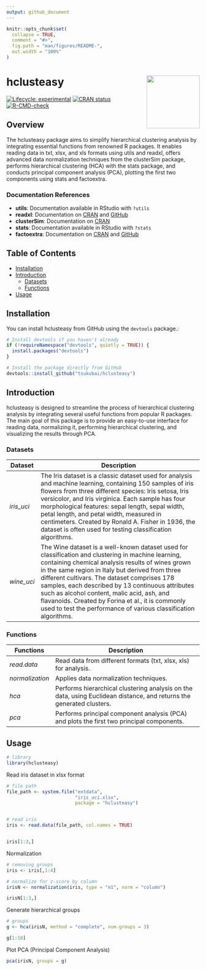 ```yaml
---
output: github_document
---
```


<!-- README.md is generated from README.Rmd. Please edit that file -->

```r
knitr::opts_chunk$set(
  collapse = TRUE,
  comment = "#>",
  fig.path = "man/figures/README-",
  out.width = "100%"
)
```

# hclusteasy <a href="https://github.com/tsukubai/hclusteasy"><img src="man/figures/logo.png" align="right" height="138" /></a>

<!-- badges: start -->
[![Lifecycle: experimental](https://img.shields.io/badge/lifecycle-experimental-orange.svg)](https://lifecycle.r-lib.org/articles/stages.html#experimental)
[![CRAN status](https://www.r-pkg.org/badges/version/hclusteasy)](https://CRAN.R-project.org/package=hclusteasy)
[![R-CMD-check](https://github.com/tsukubai/hclusteasy/actions/workflows/R-CMD-check.yaml/badge.svg)](https://github.com/tsukubai/hclusteasy/actions/workflows/R-CMD-check.yaml)
<!-- badges: end -->

## Overview

The hclusteasy package aims to simplify hierarchical clustering analysis by integrating essential functions from renowned R packages. It enables reading data in txt, xlsx, and xls formats using utils and readxl, offers advanced data normalization techniques from the clusterSim package, performs hierarchical clustering (HCA) with the stats package, and conducts principal component analysis (PCA), plotting the first two components using stats and factoextra.

### Documentation References

* **utils**: Documentation available in RStudio with `?utils`
* **readxl**: Documentation on [CRAN](https://cran.r-project.org/package=readxl) and [GitHub](https://github.com/tidyverse/readxl)
* **clusterSim**: Documentation on [CRAN](https://cran.r-project.org/package=clusterSim)
* **stats**: Documentation available in RStudio with `?stats`
* **factoextra**: Documentation on [CRAN](https://cran.r-project.org/package=factoextra) and [GitHub](https://github.com/kassambara/factoextra/tree/master)


## Table of Contents

* [Installation](#Installation)
* [Introduction](#Introduction)
  * [Datasets](#Datasets)
  * [Functions](#Functions)
* [Usage](#Usage)


## Installation

You can install hclusteasy from GitHub using the `devtools` package.:
```r
# Install devtools if you haven't already
if (!requireNamespace("devtools", quietly = TRUE)) {
  install.packages("devtools")
}

# Install the package directly from GitHub
devtools::install_github("tsukubai/hclusteasy")
```


## Introduction

hclusteasy is designed to streamline the process of hierarchical clustering analysis by integrating several useful functions from popular R packages. The main goal of this package is to provide an easy-to-use interface for reading data, normalizing it, performing hierarchical clustering, and visualizing the results through PCA.


### Datasets

Dataset | Description
--------- | -----------------------------------------------------------
*iris_uci* | The Iris dataset is a classic dataset used for analysis and machine learning, containing 150 samples of iris flowers from three different species: Iris setosa, Iris versicolor, and Iris virginica. Each sample has four morphological features: sepal length, sepal width, petal length, and petal width, measured in centimeters. Created by Ronald A. Fisher in 1936, the dataset is often used for testing classification algorithms.
*wine_uci* | The Wine dataset is a well-known dataset used for classification and clustering in machine learning, containing chemical analysis results of wines grown in the same region in Italy but derived from three different cultivars. The dataset comprises 178 samples, each described by 13 continuous attributes such as alcohol content, malic acid, ash, and flavanoids. Created by Forina et al., it is commonly used to test the performance of various classification algorithms.


### Functions

Functions | Description
--------- | -----------------------------------------------------------
*read.data* | Read data from different formats (txt, xlsx, xls) for analysis.
*normalization* | Applies data normalization techniques.
*hca* |  Performs hierarchical clustering analysis on the data, using Euclidean distance, and returns the generated clusters.
*pca* | Performs principal component analysis (PCA) and plots the first two principal components.



## Usage 

```r
# library
library(hclusteasy)
```


Read iris dataset in xlsx format
```r
# file path
file_path <- system.file("extdata",
                         "iris_uci.xlsx",
                         package = "hclusteasy")


# read iris
iris <- read.data(file_path, col.names = TRUE)


iris[1:3,]
```


Normalization
```r
# removing groups
iris <- iris[,1:4]

# normalize for z-score by column
irisN <- normalization(iris, type = "n1", norm = "column")

irisN[1:3,]
```


Generate hierarchical groups
```r
# groups
g <- hca(irisN, method = "complete", num.groups = 3)

g[1:10]
```


Plot PCA (Principal Component Analysis)
```r
pca(irisN, groups = g)
```
